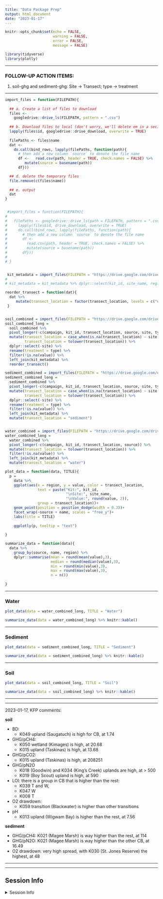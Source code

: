 ```yaml
---
title: "Data Package Prep"
output: html_document
date: "2023-01-17"
---
```


```r
knitr::opts_chunk$set(echo = FALSE,
                      warning = FALSE,
                      error = FALSE,
                      message = FALSE)

library(tidyverse)
library(plotly)
```

---

### FOLLOW-UP ACTION ITEMS:

1. soil-ghg and sediment-ghg: Site -> Transect; type -> treatment

---


```r
import_files = function(FILEPATH){
  
  ## a. Create a list of files to download
  files <- 
    googledrive::drive_ls(FILEPATH, pattern = ".csv")
  
  ## b. Download files to local (don't worry, we'll delete em in a sec)
  lapply(files$id, googledrive::drive_download, overwrite = TRUE)
  
  filePaths <- files$name
  dat <- 
    do.call(bind_rows, lapply(filePaths, function(path){
      # then add a new column `source` to denote the file name
      df <-   read.csv(path, header = TRUE, check.names = FALSE) %>% 
         mutate(source = basename(path))
      df}))

  ## d. delete the temporary files
  file.remove(c(files$name))  
  
  ## e. output
  dat
}


 #import_files = function(FILEPATH){
#   
#   filePaths <- googledrive::drive_ls(path = FILEPATH, pattern = ".csv", full.names = TRUE)
#     lapply(files$id, drive_download, overwrite = TRUE)
#     do.call(bind_rows, lapply(filePaths, function(path){
#       # then add a new column `source` to denote the file name
#       df <- 
#         read.csv(path, header = TRUE, check.names = FALSE) %>% 
#         mutate(source = basename(path))
#       df}))
#   
# }


 kit_metadata = import_files(FILEPATH = "https://drive.google.com/drive/folders/1xy9nsTpbiSk-KXrcDEeFQ7gg4350DuH-") 
# 
# kit_metadata = kit_metadata %>% dplyr::select(kit_id, site_name, region)

reorder_transect = function(dat){
  dat %>% 
     mutate(transect_location = factor(transect_location, levels = c("upland", "transition", "wetland")))
 }


soil_combined = import_files(FILEPATH = "https://drive.google.com/drive/folders/1y5a3l0IFp29ofLZC6LGy5E_WSgL5b3qy")
soil_combined_long = 
  soil_combined %>% 
  pivot_longer(-c(campaign, kit_id, transect_location, source, site, type)) %>% 
  mutate(transect_location = case_when(is.na(transect_location) ~ site, TRUE ~ transect_location),
         transect_location = tolower(transect_location)) %>% 
  dplyr::select(-site) %>% 
  rename(treatment = type) %>% 
  filter(!is.na(value)) %>% 
  left_join(kit_metadata) %>% 
  reorder_transect()

sediment_combined = import_files(FILEPATH = "https://drive.google.com/drive/folders/14F17xAEvwHgZBHXyhdIwW_8jg14-QZgN")
sediment_combined_long = 
  sediment_combined %>% 
  pivot_longer(-c(campaign, kit_id, transect_location, source, site, type)) %>% 
  mutate(transect_location = case_when(is.na(transect_location) ~ site, TRUE ~ transect_location),
         transect_location = tolower(transect_location)) %>% 
  dplyr::select(-site) %>% 
  rename(treatment = type) %>% 
  filter(!is.na(value)) %>% 
  left_join(kit_metadata) %>% 
  mutate(transect_location = "sediment")


water_combined = import_files(FILEPATH = "https://drive.google.com/drive/folders/1kBJUcn_OOCIJa8itDuqq4qahO-CH0K5U")
water_combined_long = 
  water_combined %>% 
  pivot_longer(-c(campaign, kit_id, transect_location, source)) %>% 
  mutate(transect_location = tolower(transect_location)) %>% 
  filter(!is.na(value)) %>% 
  left_join(kit_metadata) %>% 
  mutate(transect_location = "water")


```

```r
plot_data = function(data, TITLE){
  p = 
    data %>% 
    ggplot(aes(x = region, y = value, color = transect_location,
               text = paste("Kit:", kit_id, 
                            "\nSite:", site_name, 
                            "\nValue:", round(value, 2)),
               group = transect_location))+
    geom_point(position = position_dodge(width = 0.3))+
    facet_wrap(~source + name, scales = "free_y")+
    labs(title = TITLE)
  
    ggplotly(p, tooltip = "text")
  
}

summarize_data = function(data){
  data %>% 
    group_by(source, name, region) %>% 
    dplyr::summarise(mean = round(mean(value),3),
                     median = round(median(value),3),
                     min = round(min(value),3),
                     max = round(max(value),3),
                     n = n()) 
  
}

```

---

### Water

```r

plot_data(data = water_combined_long, TITLE = "Water")

summarize_data(data = water_combined_long) %>% knitr::kable()
```


---

### Sediment

```r

plot_data(data = sediment_combined_long, TITLE = "Sediment")

summarize_data(data = sediment_combined_long) %>% knitr::kable()
```


---

### Soil

```r

plot_data(data = soil_combined_long, TITLE = "Soil")

summarize_data(data = soil_combined_long) %>% knitr::kable()
```

---

---


2023-01-17, KFP comments:

**soil**

- BD: 
  - K049 upland (Saugatuch) is high for CB, at 1.74 
- GHG/pCH4: 
  - K050 wetland (Kimages) is high, at 20.68
  - K015 upland (Taskinas) is high, at 13.68
- GHG/pCO2:
  - K015 upland (Taskinas) is high, at 208251
- GHG/pN2O
  - K018 (Goodwin) and K034 (King's Creek) uplands are high, at > 500
  - K019 (Boy Scout) upland is high, at 590
- LOI: there is a group in CB that is higher than the rest: 
  - K039 T and W, 
  - K047 W 
  - K008 T
- O2 drawdown:
  - K059 transition (Blackwater) is higher than other transitions
- pH
  - K013 upland (Wigwam Bay) is higher than the rest, at 7.56
  
**sediment**

- GHG/pCH4: K021 (Magee Marsh) is way higher than the rest, at 114
- GHG/pN2O: K021 (Magee Marsh) is way higher than the other CB, at 16.49
- O2 drawdown: very high spread, with K030 (St. Jones Reserve) the highest, at 48



---

---

## Session Info 

<details>
  <summary> Session Info </summary>

Date run: `r Sys.Date()`

```r
sessionInfo()
```

</details>